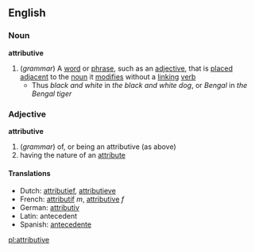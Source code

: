 ==English==
===Noun===
'''attributive'''
#(''grammar'') A [[word]] or [[phrase]], such as an [[adjective]], that is [[placed]] [[adjacent]] to the [[noun]] it [[modifies]] without a [[linking]] [[verb]]
#* Thus ''black and white'' in ''the black and white dog'', or ''Bengal'' in ''the Bengal tiger''

===Adjective===
'''attributive'''
#(''grammar'') of, or being an attributive (as above)
#having the nature of an [[attribute]]
====Translations====
*Dutch: [[attributief]], [[attributieve]]
*French: [[attributif]] ''m'', [[attributive]] ''f''
*German: [[attributiv]]
*Latin: antecedent
*Spanish: [[antecedente]]

[[pl:attributive]]